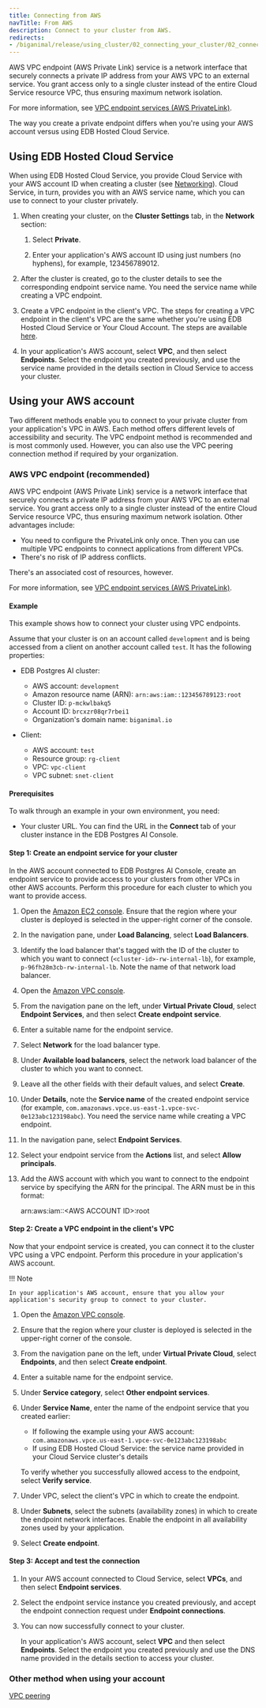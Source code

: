 ```yaml
---
title: Connecting from AWS 
navTitle: From AWS
description: Connect to your cluster from AWS.
redirects:
- /biganimal/release/using_cluster/02_connecting_your_cluster/02_connecting_from_aws/01_vpc_endpoint/
---
```


AWS VPC endpoint (AWS Private Link) service is a network interface that securely connects a private IP address from your AWS VPC to an external service. You grant access only to a single cluster instead of the entire Cloud Service resource VPC, thus ensuring maximum network isolation. 

For more information, see [VPC endpoint services (AWS PrivateLink)](https://docs.aws.amazon.com/vpc/latest/privatelink/endpoint-service.html).

The way you create a private endpoint differs when you're using your AWS account versus using EDB Hosted Cloud Service.

## Using EDB Hosted Cloud Service

When using EDB Hosted Cloud Service, you provide Cloud Service with your AWS account ID when creating a cluster (see [Networking](/edb-postgres-ai/cloud-service/getting_started/creating_cluster/creating_a_cluster/#network-logs--telemetry-section)). Cloud Service, in turn, provides you with an AWS service name, which you can use to connect to your cluster privately.

1.  When creating your cluster, on the **Cluster Settings** tab, in the **Network** section:

    1.  Select **Private**.

    2.  Enter your application's AWS account ID using just numbers (no hyphens), for example, 123456789012.

2.  After the cluster is created, go to the cluster details to see the corresponding endpoint service name. You need the service name while creating a VPC endpoint.

3.  Create a VPC endpoint in the client's VPC. The steps for creating a VPC endpoint in the client's VPC are the same whether you're using EDB Hosted Cloud Service or Your Cloud Account. The steps are available [here](#step-2-create-a-vpc-endpoint-in-the-clients-vpc).

4.  In your application's AWS account, select **VPC**, and then select **Endpoints**. Select the endpoint you created previously, and use the service name provided in the details section in Cloud Service to access your cluster.

## Using your AWS account

Two different methods enable you to connect to your private cluster from your application's VPC in AWS. Each method offers different levels of accessibility and security. The VPC endpoint method is recommended and is most commonly used. However, you can also use the VPC peering connection method if required by your organization.

### AWS VPC endpoint (recommended)

AWS VPC endpoint (AWS Private Link) service is a network interface that securely connects a private IP address from your AWS VPC to an external service. You grant access only to a single cluster instead of the entire Cloud Service resource VPC, thus ensuring maximum network isolation. Other advantages include:

-   You need to configure the PrivateLink only once. Then you can use multiple VPC endpoints to connect applications from different VPCs.
-   There's no risk of IP address conflicts.

There's an associated cost of resources, however.

For more information, see [VPC endpoint services (AWS PrivateLink)](https://docs.aws.amazon.com/vpc/latest/privatelink/endpoint-service.html).

#### Example

This example shows how to connect your cluster using VPC endpoints.

Assume that your cluster is on an account called `development` and is being accessed from a client on another account called `test`. It has the following properties:

-   EDB Postgres AI cluster:
    -   AWS account: `development`
    -   Amazon resource name (ARN): `arn:aws:iam::123456789123:root`
    -   Cluster ID: `p-mckwlbakq5` 
    -   Account ID: `brcxzr08qr7rbei1` 
    -   Organization's domain name: `biganimal.io`

-   Client:
    -   AWS account: `test`
    -   Resource group: `rg-client`
    -   VPC: `vpc-client`
    -   VPC subnet: `snet-client`

#### Prerequisites

To walk through an example in your own environment, you need:

-   Your cluster URL. You can find the URL in the **Connect** tab of your cluster instance in the EDB Postgres AI Console.

#### Step 1: Create an endpoint service for your cluster

In the AWS account connected to EDB Postgres AI Console, create an endpoint service to provide access to your clusters from other VPCs in other AWS accounts. Perform this procedure for each cluster to which you want to provide access.

1.  Open the [Amazon EC2 console](https://console.aws.amazon.com/ec2/). Ensure that the region where your cluster is deployed is selected in the upper-right corner of the console.

2.  In the navigation pane, under **Load Balancing**, select **Load Balancers**.

3.  Identify the load balancer that's tagged with the ID of the cluster to which you want to connect (`<cluster-id>-rw-internal-lb`), for example, `p-96fh28m3cb-rw-internal-lb`. Note the name of that network load balancer.

4.  Open the [Amazon VPC console](https://console.aws.amazon.com/vpc/). 

5.  From the navigation pane on the left, under **Virtual Private Cloud**, select **Endpoint Services**, and then select **Create endpoint service**.

6.  Enter a suitable name for the endpoint service.

7.  Select **Network** for the load balancer type.

8.  Under **Available load balancers**, select the network load balancer of the cluster to which you want to connect. 

9.  Leave all the other fields with their default values, and select **Create**. 

10. Under **Details**, note the **Service name** of the created endpoint service (for example, `com.amazonaws.vpce.us-east-1.vpce-svc-0e123abc123198abc`). You need the service name while creating a VPC endpoint.

11. In the navigation pane, select **Endpoint Services**.

12. Select your endpoint service from the **Actions** list, and select **Allow principals**.

13. Add the AWS account with which you want to connect to the endpoint service by specifying the ARN for the principal. The ARN must be in this format:

    arn:aws:iam::&lt;AWS ACCOUNT ID>:root

#### Step 2: Create a VPC endpoint in the client's VPC

Now that your endpoint service is created, you can connect it to the cluster VPC using a VPC endpoint. Perform this procedure in your application's AWS account. 

!!! Note

    In your application's AWS account, ensure that you allow your application's security group to connect to your cluster.

1.  Open the [Amazon VPC console](https://console.aws.amazon.com/vpc/).

2.  Ensure that the region where your cluster is deployed is selected in the upper-right corner of the console.

3.  From the navigation pane on the left, under **Virtual Private Cloud**, select **Endpoints**, and then select **Create endpoint**.

4.  Enter a suitable name for the endpoint service.

5.  Under **Service category**, select **Other endpoint services**.

6.  Under **Service Name**, enter the name of the endpoint service that you created earlier:

    -   If following the example using your AWS account: `com.amazonaws.vpce.us-east-1.vpce-svc-0e123abc123198abc`
    -   If using EDB Hosted Cloud Service: the service name provided in your Cloud Service cluster's details 

    To verify whether you successfully allowed access to the endpoint, select **Verify service**.

7.  Under VPC, select the client's VPC in which to create the endpoint. 

8.  Under **Subnets**, select the subnets (availability zones) in which to create the endpoint network interfaces. Enable the endpoint in all availability zones used by your application.

9.  Select **Create endpoint**.

#### Step 3: Accept and test the connection

1.  In your AWS account connected to Cloud Service, select **VPCs**, and then select **Endpoint services**. 

2.  Select the endpoint service instance you created previously, and accept the endpoint connection request under **Endpoint connections**. 

3.  You can now successfully connect to your cluster.

    In your application's AWS account, select **VPC** and then select **Endpoints**. Select the endpoint you created previously and use the DNS name provided in the details section to access your cluster.

### Other method when using your account

[VPC peering](02_vpc_peering) 
